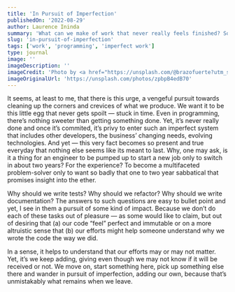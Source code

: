 ```yaml
---
title: 'In Pursuit of Imperfection'
publishedOn: '2022-08-29'
author: Laurence Ininda
summary: 'What can we make of work that never really feels finished? So much of what we aim to achieve is much more primal in nature than we care to admit. Where can we strike the balance between what we can do versus what we have no control over?'
slug: 'in-pursuit-of-imperfection'
tags: ['work', 'programming', 'imperfect work']
type: journal
image: ''
imageDescription: ''
imageCredit: 'Photo by <a href="https://unsplash.com/@brazofuerte?utm_source=unsplash&utm_medium=referral&utm_content=creditCopyText">Collin Armstrong</a> on <a href="https://unsplash.com/s/photos/abandoned?utm_source=unsplash&utm_medium=referral&utm_content=creditCopyText">Unsplash</a>'
imageOriginalUrl: 'https://unsplash.com/photos/zpbpB4edB70'
---
```


It seems, at least to me, that there is this urge, a vengeful pursuit towards cleaning up the corners and crevices of what we produce. We want it to be this little egg that never gets spoilt — stuck in time. Even in programming, there’s nothing sweeter than getting something done. Yet, it’s never really done and once it’s commited, it’s privy to enter such an imperfect system that includes other developers, the business’ changing needs, evolving technologies. And yet — this very fact becomes so present and true everyday that nothing else seems like its meant to last. Why, one may ask, is it a thing for an engineer to be pumped up to start a new job only to switch in about two years? For the experience? To become a multifaceted problem-solver only to want so badly that one to two year sabbatical that promises insight into the ether.

Why should we write tests? Why should we refactor? Why should we write documentation? The answers to such questions are easy to bullet point and yet, I see in them a pursuit of some kind of impact. Because we don’t do each of these tasks out of pleasure — as some would like to claim, but out of desiring that (a) our code “feel” perfect and immutable or on a more altruistic sense that (b) our efforts might help someone understand why we wrote the code the way we did.

In a sense, it helps to understand that our efforts may or may not matter. Yet, it’s we keep adding, giving even though we may not know if it will be received or not. We move on, start something here, pick up something else there and wander in pursuit of imperfection, adding our own, because that’s unmistakably what remains when we leave.
